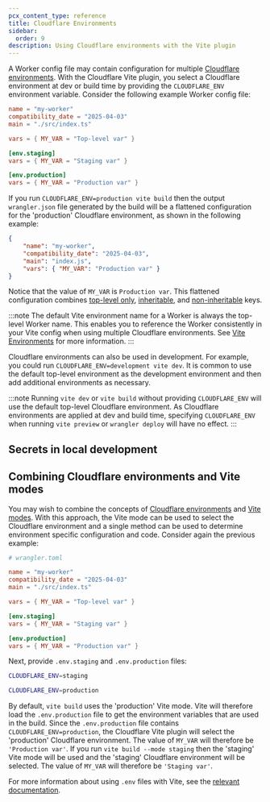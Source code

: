 ```yaml
---
pcx_content_type: reference
title: Cloudflare Environments
sidebar:
  order: 9
description: Using Cloudflare environments with the Vite plugin
---
```



A Worker config file may contain configuration for multiple [Cloudflare environments](/workers/wrangler/environments/).
With the Cloudflare Vite plugin, you select a Cloudflare environment at dev or build time by providing the `CLOUDFLARE_ENV` environment variable.
Consider the following example Worker config file:

<WranglerConfig>

```toml
name = "my-worker"
compatibility_date = "2025-04-03"
main = "./src/index.ts"

vars = { MY_VAR = "Top-level var" }

[env.staging]
vars = { MY_VAR = "Staging var" }

[env.production]
vars = { MY_VAR = "Production var" }
```

</WranglerConfig>

If you run `CLOUDFLARE_ENV=production vite build` then the output `wrangler.json` file generated by the build will be a flattened configuration for the 'production' Cloudflare environment, as shown in the following example:

```json title=dist/wrangler.json
{
	"name": "my-worker",
	"compatibility_date": "2025-04-03",
	"main": "index.js",
	"vars": { "MY_VAR": "Production var" }
}
```

Notice that the value of `MY_VAR` is `Production var`.
This flattened configuration combines [top-level only](/workers/wrangler/configuration/#top-level-only-keys), [inheritable](/workers/wrangler/configuration/#inheritable-keys), and [non-inheritable](/workers/wrangler/configuration/#non-inheritable-keys) keys.

:::note
The default Vite environment name for a Worker is always the top-level Worker name.
This enables you to reference the Worker consistently in your Vite config when using multiple Cloudflare environments.
See [Vite Environments](/workers/vite-plugin/reference/vite-environments/) for more information.
:::

Cloudflare environments can also be used in development.
For example, you could run `CLOUDFLARE_ENV=development vite dev`.
It is common to use the default top-level environment as the development environment and then add additional environments as necessary.

:::note
Running `vite dev` or `vite build` without providing `CLOUDFLARE_ENV` will use the default top-level Cloudflare environment.
As Cloudflare environments are applied at dev and build time, specifying `CLOUDFLARE_ENV` when running `vite preview` or `wrangler deploy` will have no effect.
:::

## Secrets in local development

<Render file="secrets-in-dev" product="workers" />

## Combining Cloudflare environments and Vite modes

You may wish to combine the concepts of [Cloudflare environments](/workers/wrangler/environments/) and [Vite modes](https://vite.dev/guide/env-and-mode.html#modes).
With this approach, the Vite mode can be used to select the Cloudflare environment and a single method can be used to determine environment specific configuration and code.
Consider again the previous example:

<WranglerConfig>

```toml
# wrangler.toml

name = "my-worker"
compatibility_date = "2025-04-03"
main = "./src/index.ts"

vars = { MY_VAR = "Top-level var" }

[env.staging]
vars = { MY_VAR = "Staging var" }

[env.production]
vars = { MY_VAR = "Production var" }
```

</WranglerConfig>

Next, provide `.env.staging` and `.env.production` files:

```sh title=".env.staging"
CLOUDFLARE_ENV=staging
```

```sh title=".env.production"
CLOUDFLARE_ENV=production
```

By default, `vite build` uses the 'production' Vite mode.
Vite will therefore load the `.env.production` file to get the environment variables that are used in the build.
Since the `.env.production` file contains `CLOUDFLARE_ENV=production`, the Cloudflare Vite plugin will select the 'production' Cloudflare environment.
The value of `MY_VAR` will therefore be `'Production var'`.
If you run `vite build --mode staging` then the 'staging' Vite mode will be used and the 'staging' Cloudflare environment will be selected.
The value of `MY_VAR` will therefore be `'Staging var'`.

For more information about using `.env` files with Vite, see the [relevant documentation](https://vite.dev/guide/env-and-mode#env-files).
